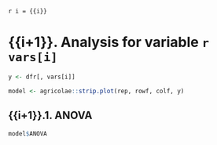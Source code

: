 `r i = {{i}}`

# {{i+1}}. Analysis for variable `r vars[i]`

```r
y <- dfr[, vars[i]]

model <- agricolae::strip.plot(rep, rowf, colf, y)
```

## {{i+1}}.1. ANOVA

```r
model$ANOVA
```
